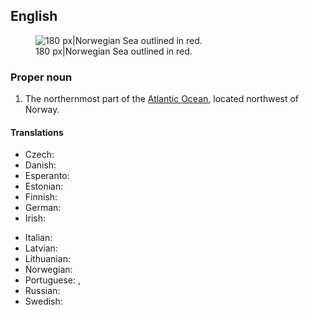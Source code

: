 ==English==
{{wikipedia}}
[[File:Europäisches Nordmeer mit Grenzen.png|thumb|right|180 px|Norwegian Sea outlined in red.]]

===Proper noun===
{{en-proper noun|head=[[Norwegian]] [[sea|Sea]]}}

# The northernmost part of the [[Atlantic Ocean]], located northwest of Norway.

====Translations====
{{trans-top|part of the Atlantic}}
* Czech: {{t+|cs|Norské moře|n}}
* Danish: {{t|da|Norskehavet|n}}
* Esperanto: {{t|eo|Norvega Maro}}
* Estonian: {{t|et|Norra meri}}
* Finnish: {{t|fi|Norjanmeri}}
* German: {{t+|de|Europäisches Nordmeer|n}}
* Irish: {{t|ga|an Mhuir Ioruach|f}}
{{trans-mid}}
* Italian: {{t|it|Mar di Norvegia}}
* Latvian: {{t|lv|Norvēģu jūra}}
* Lithuanian: {{t|lt|Norvegijos jūra}}
* Norwegian: {{t|no|Norskehavet|n}}
* Portuguese: {{t|pt|Mar da Noruega|m}}, {{t|pt|Mar Norueguês|m}}
* Russian: {{t|ru|Норве́жское мо́ре|n}}
* Swedish: {{t|sv|Norska havet|n}}
{{trans-bottom}}

{{topics|en|Norway|Seas}}